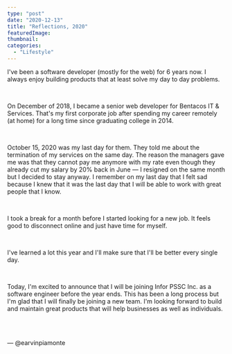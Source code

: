 ```yaml
---
type: "post"
date: "2020-12-13"
title: "Reflections, 2020"
featuredImage:
thumbnail:
categories:
  - "Lifestyle"
---
```


I've been a software developer (mostly for the web) for 6 years now. I always enjoy building products that at least solve my day to day problems.

<br />

On December of 2018, I became a senior web developer for Bentacos IT & Services. That's my first corporate job after spending my career remotely (at home) for a long time since graduating college in 2014.

<br />

October 15, 2020 was my last day for them. They told me about the termination of my services on the same day. The reason the managers gave me was that they cannot pay me anymore with my rate even though they already cut my salary by 20% back in June &mdash; I resigned on the same month but I decided to stay anyway. I remember on my last day that I felt sad because I knew that it was the last day that I will be able to work with great people that I know.

<br />

I took a break for a month before I started looking for a new job. It feels good to disconnect online and just have time for myself.

<br />

I've learned a lot this year and I'll make sure that I'll be better every single day.

<br />

Today, I'm excited to announce that I will be joining Infor PSSC Inc. as a software engineer before the year ends. This has been a long process but I'm glad that I will finally be joining a new team. I'm looking forward to build and maintain great products that will help businesses as well as individuals.

<br />
<br />

&mdash; @earvinpiamonte
